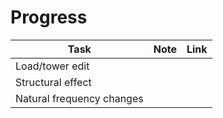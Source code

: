 # Progress {.unnumbered}

| Task                      | Note | Link |
|---------------------------|------|------|
| Load/tower edit           |      |      |
| Structural effect         |      |      |
| Natural frequency changes |      |      |
